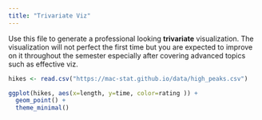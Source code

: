 ```yaml
---
title: "Trivariate Viz"
---
```


Use this file to generate a professional looking **trivariate** visualization.  The visualization will not perfect the first time but you are expected to improve on it throughout the semester especially after covering advanced topics such as effective viz.

```r
hikes <- read.csv("https://mac-stat.github.io/data/high_peaks.csv")
```

```r
ggplot(hikes, aes(x=length, y=time, color=rating )) +
  geom_point() +
  theme_minimal()
```
